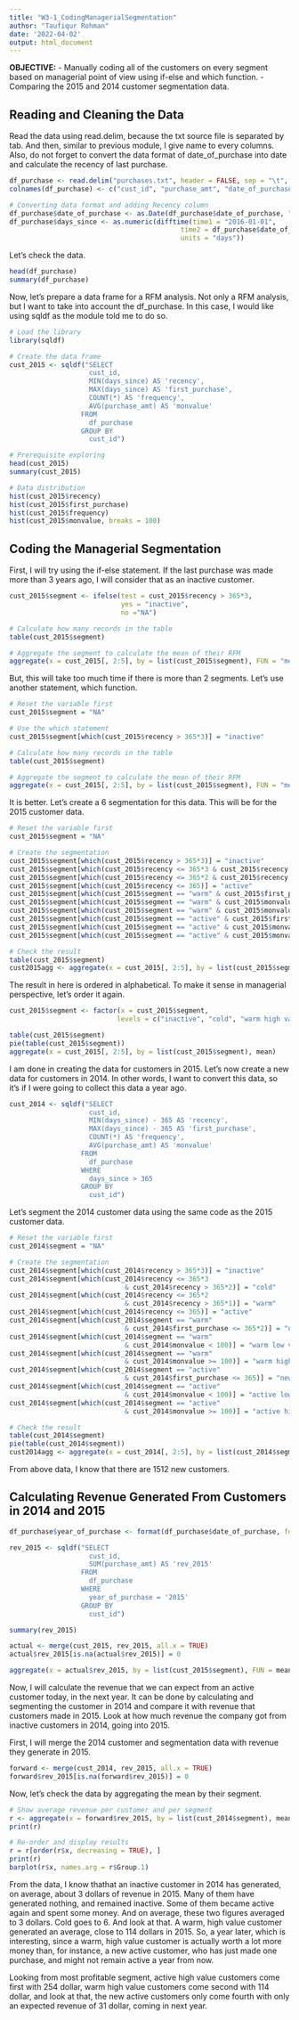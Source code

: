 ```yaml
---
title: "W3-1_CodingManagerialSegmentation"
author: "Taufiqur Rohman"
date: '2022-04-02'
output: html_document
---
```


**OBJECTIVE:** 
- Manually coding all of the customers on every segment based on managerial point of view using if-else and which function.
- Comparing the 2015 and 2014 customer segmentation data.

## Reading and Cleaning the Data

Read the data using read.delim, because the txt source file is separated by tab. And then, similar to previous module, I give name to every columns. Also, do not forget to convert the data format of date_of_purchase into date and calculate the recency of last purchase.

```r
df_purchase <- read.delim("purchases.txt", header = FALSE, sep = "\t", dec = ".")
colnames(df_purchase) <- c("cust_id", "purchase_amt", "date_of_purchase")

# Converting data format and adding Recency column
df_purchase$date_of_purchase <- as.Date(df_purchase$date_of_purchase, "%Y-%m-%d")
df_purchase$days_since <- as.numeric(difftime(time1 = "2016-01-01",
                                           time2 = df_purchase$date_of_purchase,
                                           units = "days"))
```

Let's check the data.

```r
head(df_purchase)
summary(df_purchase)
```

Now, let's prepare a data frame for a RFM analysis. Not only a RFM analysis, but I want to take into account the df_purchase. In this case, I would like using sqldf as the module told me to do so.

```r
# Load the library
library(sqldf)

# Create the data frame
cust_2015 <- sqldf("SELECT
                    cust_id, 
                    MIN(days_since) AS 'recency',
                    MAX(days_since) AS 'first_purchase',
                    COUNT(*) AS 'frequency',
                    AVG(purchase_amt) AS 'monvalue'
                  FROM
                    df_purchase
                  GROUP BY
                    cust_id")
```

```r
# Prerequisite exploring
head(cust_2015)
summary(cust_2015)

# Data distribution
hist(cust_2015$recency)
hist(cust_2015$first_purchase)
hist(cust_2015$frequency)
hist(cust_2015$monvalue, breaks = 100)
```

## Coding the Managerial Segmentation

First, I will try using the if-else statement. If the last purchase was made more than 3 years ago, I will consider that as an inactive customer.

```r
cust_2015$segment <- ifelse(test = cust_2015$recency > 365*3, 
                            yes = "inactive", 
                            no ="NA")

# Calculate how many records in the table 
table(cust_2015$segment)

# Aggregate the segment to calculate the mean of their RFM
aggregate(x = cust_2015[, 2:5], by = list(cust_2015$segment), FUN = "mean")
```

But, this will take too much time if there is more than 2 segments. Let's use another statement, which function.

```r
# Reset the variable first
cust_2015$segment = "NA"

# Use the which statement
cust_2015$segment[which(cust_2015$recency > 365*3)] = "inactive"

# Calculate how many records in the table 
table(cust_2015$segment)

# Aggregate the segment to calculate the mean of their RFM
aggregate(x = cust_2015[, 2:5], by = list(cust_2015$segment), FUN = "mean")
```

It is better. Let's create a 6 segmentation for this data. This will be for the 2015 customer data.

```r
# Reset the variable first
cust_2015$segment = "NA"

# Create the segmentation
cust_2015$segment[which(cust_2015$recency > 365*3)] = "inactive"
cust_2015$segment[which(cust_2015$recency <= 365*3 & cust_2015$recency > 365*2)] = "cold"
cust_2015$segment[which(cust_2015$recency <= 365*2 & cust_2015$recency > 365*1)] = "warm"
cust_2015$segment[which(cust_2015$recency <= 365)] = "active"
cust_2015$segment[which(cust_2015$segment == "warm" & cust_2015$first_purchase <= 365*2)] = "new warm"
cust_2015$segment[which(cust_2015$segment == "warm" & cust_2015$monvalue < 100)] = "warm low value"
cust_2015$segment[which(cust_2015$segment == "warm" & cust_2015$monvalue >= 100)] = "warm high value"
cust_2015$segment[which(cust_2015$segment == "active" & cust_2015$first_purchase <= 365)] = "new active"
cust_2015$segment[which(cust_2015$segment == "active" & cust_2015$monvalue < 100)] = "active low value"
cust_2015$segment[which(cust_2015$segment == "active" & cust_2015$monvalue >= 100)] = "active high value"

# Check the result
table(cust_2015$segment)
cust2015agg <- aggregate(x = cust_2015[, 2:5], by = list(cust_2015$segment), mean)
```

The result in here is ordered in alphabetical. To make it sense in managerial perspective, let's order it again.

```r
cust_2015$segment <- factor(x = cust_2015$segment, 
                           levels = c("inactive", "cold", "warm high value", "warm low value", "new warm", "active high value", "active low value", "new active"))

table(cust_2015$segment)
pie(table(cust_2015$segment))
aggregate(x = cust_2015[, 2:5], by = list(cust_2015$segment), mean)
```

I am done in creating the data for customers in 2015. Let's now create a new data for customers in 2014. In other words, I want to convert this data, so it's if I were going to collect this data a year ago.

```r
cust_2014 <- sqldf("SELECT
                    cust_id, 
                    MIN(days_since) - 365 AS 'recency',
                    MAX(days_since) - 365 AS 'first_purchase',
                    COUNT(*) AS 'frequency',
                    AVG(purchase_amt) AS 'monvalue'
                  FROM
                    df_purchase
                  WHERE
                    days_since > 365
                  GROUP BY
                    cust_id")
```

Let's segment the 2014 customer data using the same code as the 2015 customer data.

```r
# Reset the variable first
cust_2014$segment = "NA"

# Create the segmentation
cust_2014$segment[which(cust_2014$recency > 365*3)] = "inactive"
cust_2014$segment[which(cust_2014$recency <= 365*3 
                             & cust_2014$recency > 365*2)] = "cold"
cust_2014$segment[which(cust_2014$recency <= 365*2 
                             & cust_2014$recency > 365*1)] = "warm"
cust_2014$segment[which(cust_2014$recency <= 365)] = "active"
cust_2014$segment[which(cust_2014$segment == "warm" 
                             & cust_2014$first_purchase <= 365*2)] = "new warm"
cust_2014$segment[which(cust_2014$segment == "warm" 
                             & cust_2014$monvalue < 100)] = "warm low value"
cust_2014$segment[which(cust_2014$segment == "warm" 
                             & cust_2014$monvalue >= 100)] = "warm high value"
cust_2014$segment[which(cust_2014$segment == "active" 
                             & cust_2014$first_purchase <= 365)] = "new active"
cust_2014$segment[which(cust_2014$segment == "active" 
                             & cust_2014$monvalue < 100)] = "active low value"
cust_2014$segment[which(cust_2014$segment == "active" 
                             & cust_2014$monvalue >= 100)] = "active high value"

# Check the result
table(cust_2014$segment)
pie(table(cust_2014$segment))
cust2014agg <- aggregate(x = cust_2014[, 2:5], by = list(cust_2014$segment), mean)
```

From above data, I know that there are 1512 new customers.

## Calculating Revenue Generated From Customers in 2014 and 2015

```r
df_purchase$year_of_purchase <- format(df_purchase$date_of_purchase, format="%Y")

rev_2015 <- sqldf("SELECT
                    cust_id,
                    SUM(purchase_amt) AS 'rev_2015'
                  FROM
                    df_purchase
                  WHERE
                    year_of_purchase = '2015'
                  GROUP BY
                    cust_id")

summary(rev_2015)
```

```r
actual <- merge(cust_2015, rev_2015, all.x = TRUE)
actual$rev_2015[is.na(actual$rev_2015)] = 0

aggregate(x = actual$rev_2015, by = list(cust_2015$segment), FUN = mean)
```

Now, I will calculate the revenue that we can expect from an active customer today, in the next year. It can be done by calculating and segmenting the customer in 2014 and compare it with revenue that customers made in 2015. Look at how much revenue the company got from inactive customers in 2014, going into 2015.

First, I will merge the 2014 customer and segmentation data with revenue they generate in 2015.

```r
forward <- merge(cust_2014, rev_2015, all.x = TRUE)
forward$rev_2015[is.na(forward$rev_2015)] = 0
```

Now, let's check the data by aggregating the mean by their segment.

```r
# Show average revenue per customer and per segment
r <- aggregate(x = forward$rev_2015, by = list(cust_2014$segment), mean)
print(r)

# Re-order and display results
r = r[order(r$x, decreasing = TRUE), ]
print(r)
barplot(r$x, names.arg = r$Group.1)
```

From the data, I know thathat an inactive customer in 2014 has generated, on average, about 3 dollars of revenue in 2015. Many of them have generated nothing, and remained inactive. Some of them became active again and spent some money. And on average, these two figures averaged to  3 dollars. Cold goes to 6. And look at that. A warm, high value customer generated an average, close to 114 dollars in 2015. So, a year later, which is interesting, since a warm, high value customer is actually worth a lot more money than, for instance, a new active customer, who has just made one purchase, and might not remain active a year from now.

Looking from most profitable segment, active high value customers come first with 254 dollar, warm high value customers come second with 114 dollar, and look at that, the new active customers only come fourth with only an expected revenue of 31 dollar, coming in next year.